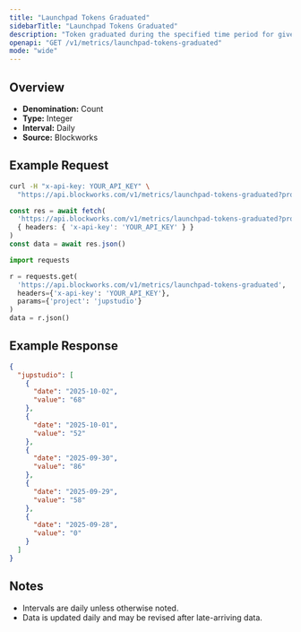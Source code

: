 ```yaml
---
title: "Launchpad Tokens Graduated"
sidebarTitle: "Launchpad Tokens Graduated"
description: "Token graduated during the specified time period for given launchpad."
openapi: "GET /v1/metrics/launchpad-tokens-graduated"
mode: "wide"
---
```


## Overview

- **Denomination:** Count
- **Type:** Integer
- **Interval:** Daily
- **Source:** Blockworks

## Example Request

<CodeGroup>

```bash cURL
curl -H "x-api-key: YOUR_API_KEY" \
  "https://api.blockworks.com/v1/metrics/launchpad-tokens-graduated?project=jupstudio"
```

```typescript TypeScript
const res = await fetch(
  'https://api.blockworks.com/v1/metrics/launchpad-tokens-graduated?project=jupstudio',
  { headers: { 'x-api-key': 'YOUR_API_KEY' } }
)
const data = await res.json()
```

```python Python
import requests

r = requests.get(
  'https://api.blockworks.com/v1/metrics/launchpad-tokens-graduated',
  headers={'x-api-key': 'YOUR_API_KEY'},
  params={'project': 'jupstudio'}
)
data = r.json()
```

</CodeGroup>

## Example Response

```json
{
  "jupstudio": [
    {
      "date": "2025-10-02",
      "value": "68"
    },
    {
      "date": "2025-10-01",
      "value": "52"
    },
    {
      "date": "2025-09-30",
      "value": "86"
    },
    {
      "date": "2025-09-29",
      "value": "58"
    },
    {
      "date": "2025-09-28",
      "value": "0"
    }
  ]
}
```

## Notes
- Intervals are daily unless otherwise noted.
- Data is updated daily and may be revised after late-arriving data.